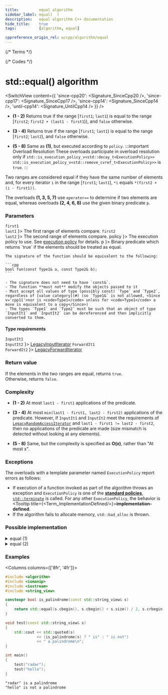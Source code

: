 ```yaml
---
title:         equal algorithm
sidebar_label: equal(  )
description:   equal algorithm C++ documentation
hide_title:    true
tags:          [algorithm, equal]

cppreference_origin_rel: w/cpp/algorithm/equal
---
```



{/* Terms */}


{/* Codes */}


# std::equal() algorithm

<SwitchView content={{
  'since-cpp20': <Signature_SinceCpp20 />,
  'since-cpp17': <Signature_SinceCpp17 />,
  'since-cpp14': <Signature_SinceCpp14 />,
  'until-cpp14': <Signature_UntilCpp14 />
}} />

- **(1 - 2)** Returns true if the range [`first1`; `last1`) is equal to the range [`first2`; `first2 + (last1 - first1`)), and `false` otherwise.

- **(3 - 4)** Returns true if the range [`first1`; `last1`) is equal to the range [`first2`; `last2`), and `false` otherwise.

- **(5 - 8)** Same as **(1)**, but executed according to `policy`.
	:::important Overload Resolution
	These overloads participate in overload resolution only if
	<Until v='cpp20'> <code>std::is_execution_policy_v&lt;std::decay_t&lt;ExecutionPolicy&gt;&gt;</code> </Until> <Since v='cpp20'> <code>std::is_execution_policy_v&lt;std::remove_cvref_t&lt;ExecutionPolicy&gt;&gt;</code> </Since> is <code>true</code>.
	:::

Two ranges are considered equal if they have the same number of elements and, for every iterator `i` in the range [`first1`; `last1`), `*i` equals `*(first2 + (i - first1))`.

The overloads **(1, 3, 5, 7)** use `operator==` to determine if two elements are equal, whereas overloads **(2, 4, 6, 8)** use the given binary predicate `p`.

### Parameters

<SymbolTable>
  <Symbol none noLink name={ <> <code>first1</code> <br/> <code>last1</code> </> }>
    The first range of elements compare.
  </Symbol>
  <Symbol none noLink name={ <> <code>first2</code> <br/> <code>last2</code> </> }>
    The second range of elements compare.
  </Symbol>
  <Symbol none noLink name={ <code>policy</code> }>
    The execution policy to use. See <a href="#">execution policy</a> for details.
  </Symbol>
  <Symbol none noLink name={ <code>p</code> }>
    Binary predicate which returns `true` if the elements should be treated as equal.

    The signature of the function should be equivalent to the following:

    ```cpp
    bool fun(const Type1& a, const Type2& b);
    ```

    - The signature does not need to have `const&`.
    - The function **must not** modify the objects passed to it
    - Must accept all values of type (possibly const) `Type` and `Type2`, regardless of [value category](#) (so `Type1&` is not allowed, <Since v='cpp11'>nor is <code>Type1</code> unless for <code>Type1</code> a move is equivalent to a copy</Since>)
    - The types `Type1` and `Type2` must be such that an object of type `InputIt1` and `InputIt2` can be dereferenced and then implicitly converted to them.
  </Symbol>
</SymbolTable>

#### Type requirements

<SymbolTable>
  <Symbol none noLink name={ <> <code>InputIt1</code> <br/> <code>InputIt2</code> </> }>
    <a href="/docs/named_req/LegacyInputIterator">LegacyInputIterator</a>
  </Symbol>
  <Symbol none noLink name={ <> <code>ForwardIt1</code> <br/> <code>ForwardIt2</code> </> }>
    <a href="/docs/named_req/LegacyForwardIterator">LegacyForwardIterator</a>
  </Symbol>
</SymbolTable>

### Return value

If the elements in the two ranges are equal, returns `true`.  
Otherwise, returns `false`.

### Complexity

- **(1 - 2)** At most `last1 - first1` applications of the predicate.

- **(3 - 4)** At most `min(last1 - first1, last2 - first2)` applications of the predicate.
  However, if `InputIt1` and `InputIt2` meet the requirements of [`LegacyRandomAccessIterator`](/docs/named_req/LegacyRandomAccessIterator) and `last1 - first1 != last2 - first2`, then no applications of the predicate are made (size mismatch is detected without looking at any elements).

- **(5 - 8)** Same, but the complexity is specified as **O(x)**, rather than "At most x".

### Exceptions

The overloads with a template parameter named `ExecutionPolicy` report errors as follows:
- If execution of a function invoked as part of the algorithm throws an exception and `ExecutionPolicy` is one of the [**standard policies**](#), [`std::terminate`](#) is called.
	For any other `ExecutionPolicy`, the behavior is <Tooltip title={<Term_ImplementationDefined/>}>**implementation-defined**</Tooltip>.
- If the algorithm fails to allocate memory, `std::bad_alloc` is thrown.

### Possible implementation

<details>
<summary>equal (1)</summary>

```cpp
template<class InputIt1, class InputIt2>
constexpr //< since C++20
bool equal(InputIt1 first1, InputIt1 last1, InputIt2 first2)
{
    for (; first1 != last1; ++first1, ++first2)
        if (!(*first1 == *first2))
            return false;

    return true;
}
```

</details>

<details>

<summary>equal (2)</summary>

```cpp
template<class InputIt1, class InputIt2, class BinaryPredicate>
  constexpr //< since C++20
bool equal(InputIt1 first1, InputIt1 last1,
    InputIt2 first2, BinaryPredicate p)
{
  for (; first1 != last1; ++first1, ++first2)
    if (!p(*first1, *first2))
      return false;

  return true;
}
```

</details>

### Examples

<Columns columns={['8fr', '4fr']}>
<div>

```cpp title='Main.cpp' showLineNumbers
#include <algorithm>
#include <iomanip>
#include <iostream>
#include <string_view>

constexpr bool is_palindrome(const std::string_view& s)
{
    return std::equal(s.cbegin(), s.cbegin() + s.size() / 2, s.crbegin());
}

void test(const std::string_view& s)
{
    std::cout << std::quoted(s)
              << (is_palindrome(s) ? " is" : " is not")
              << " a palindrome\n";
}

int main()
{
    test("radar");
    test("hello");
}
```

</div>
<div>

```plaintext title="Output"
"radar" is a palindrome
"hello" is not a palindrome
```

</div>
</Columns>
